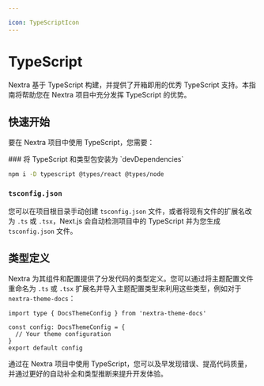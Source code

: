 ```yaml
---

icon: TypeScriptIcon
---
```



# TypeScript

Nextra 基于 TypeScript 构建，并提供了开箱即用的优秀 TypeScript 支持。本指南将帮助您在 Nextra 项目中充分发挥 TypeScript 的优势。

## 快速开始

要在 Nextra 项目中使用 TypeScript，您需要：

<Steps>
### 将 TypeScript 和类型包安装为 `devDependencies`

```sh npm2yarn
npm i -D typescript @types/react @types/node
```

### `tsconfig.json`

您可以在项目根目录手动创建 `tsconfig.json` 文件，或者将现有文件的扩展名改为 `.ts` 或 `.tsx`，Next.js 会自动检测项目中的 TypeScript 并为您生成 `tsconfig.json` 文件。

</Steps>

## 类型定义

Nextra 为其组件和配置提供了分发代码的类型定义。您可以通过将主题配置文件重命名为 `.ts` 或 `.tsx` 扩展名并导入主题配置类型来利用这些类型，例如对于 `nextra-theme-docs`：

```tsx filename="theme.config.tsx"
import type { DocsThemeConfig } from 'nextra-theme-docs'

const config: DocsThemeConfig = {
  // Your theme configuration
}
export default config
```

通过在 Nextra 项目中使用 TypeScript，您可以及早发现错误、提高代码质量，并通过更好的自动补全和类型推断来提升开发体验。